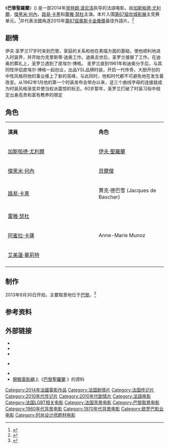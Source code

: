 {{noteTA
|G1=Show
|G2=Movie
|1=zh-tw:貝特朗·波尼洛; zh-hk:貝特朗·邦尼路; zh-cn:贝特朗·波尼洛
|2=zh-tw:加斯帕德·尤利爾; zh-hk:卡斯柏·烏尼奧; zh-cn:加斯帕德·尤利尔
|3=zh-tw:傑若米·何涅; zh-hk:謝洛美·雲尼亞; zh-cn:杰瑞米·雷尼耶; zh:傑黑米·何內;
|4=zh-tw:路易·卡瑞; zh-hk:路易斯·加爾; zh-cn:路易·加瑞尔; zh:路易·卡黑;
|5=zh-tw:蕾雅·瑟杜; zh-hk:蕾雅·絲端; zh-cn:蕾雅·赛杜;
|6=zh-tw:阿蜜拉·卡薩; zh-hk:艾美拉·卡茜 zh-cn:阿蜜拉·卡萨;
|7=zh-hk:艾美蓮·華莉特; zh-cn:艾梅琳·瓦拉德;
}}

{{Infobox film
| name = 巴黎聖羅蘭
| original_name = ''{{lang|fr|Saint Laurent}}''
| tw_name = 巴黎聖羅蘭
| hk_name = 時裝巨人的狂情歲月
| cn_name = 圣罗兰传
| sg_name = 圣罗兰传
| image =Saint_Laurent_poster.jpg
| alt = 
| caption = 坎城海报
| director = [[貝特朗·波尼洛|貝特朗·波尼洛]]
| producer = Eric Altmayer<br />Nicolas Altmayer
| writer = Bertrand Bonello<br />Thomas Bidegain
| starring = [[加斯帕德·尤利爾|加斯帕德·尤利爾]]<br />[[傑黑米·何內|傑黑米·何內]]<br />[[路易·卡黑|路易·卡黑]]<br />[[蕾雅·瑟杜|蕾雅·瑟杜]]
| cinematography = Josée Deshaies
| editing = Fabrice Rouaud
| studio = [[歐羅巴影業|歐羅巴影業]]<br />Mandarin Cinéma
| distributor = [[歐羅巴影業|歐羅巴影業]]
| released = {{Film date|2014|5|17|[[第67屆坎城影展|坎城]]|2014|9|24|法國|2014|11|27|香港|2014|12|5|臺灣|2014|12|25|新加坡|2015|6|2|澳門法國電影節<ref>{{cite web|url=http://movies.qoos.com/movie-%E6%99%82%E8%A3%9D%E5%B7%A8%E4%BA%BA%E7%9A%84%E7%8B%82%E6%83%85%E6%AD%B2%E6%9C%88-1481.html|title=時裝巨人的狂情歲月|website=[[Qoos|movies.qoos.com]]|language=zh-MO|access-date=2017-01-24|archive-date=2018-10-02|archive-url=https://web.archive.org/web/20181002141558/http://movies.qoos.com/movie-%E6%99%82%E8%A3%9D%E5%B7%A8%E4%BA%BA%E7%9A%84%E7%8B%82%E6%83%85%E6%AD%B2%E6%9C%88-1481.html|dead-url=no}}</ref>}}
| runtime = 150分钟
| country = 法國
| language = 法語
| budget = 877万欧元
| gross = 
}}

《'''巴黎聖羅蘭'''》({{Lang-fr|'''''Saint Laurent'''''}}) 是一部2014年[[貝特朗·波尼洛|貝特朗·波尼洛]]执导的法語电影。由[[加斯帕德·尤利爾|加斯帕德·尤利爾]]，[[傑黑米·何內|傑黑米·何內]]，[[路易·卡黑|路易·卡黑]]和[[蕾雅·瑟杜|蕾雅·瑟杜]]主演。本片入围[[第67屆坎城影展|第67屆坎城影展]]主竞赛单元，<ref name="Cannes2014">{{cite web |url=http://www.festival-cannes.fr/en/article/60533.html |title=2014 Official Selection |accessdate=23 September 2014 |work=Cannes |archive-date=2016-03-29 |archive-url=https://web.archive.org/web/20160329203309/http://www.festival-cannes.fr/en/article/60533.html |dead-url=no }}</ref>并代表法國角逐2015年[[第87屆奧斯卡金像獎|第87屆奧斯卡金像獎]]最佳外語片。<ref>{{cite web |url=http://udn.com/NEWS/BREAKINGNEWS/BREAKINGNEWS8/8952690.shtml |title=巴黎聖羅蘭 代表法國角逐奧斯卡外語片 |accessdate=23 September 2014 |work=聯合報}}</ref>

== 剧情 ==

伊夫·圣罗兰17岁时来到巴黎，家庭的关系和他在素描方面的基础，使他顺利地进入时装界，并开始为克里斯蒂·迪奥工作。迪奥去世后，圣罗兰接替了工作。在迪奥的葬礼上，圣罗兰遇到了皮埃尔·博格。
圣罗兰直到1961年和迪奥分手后，与其同性伴侣皮埃尔·博格一起创业，出品YSL品牌时装，开启一代传奇，大胆开创的中性风格将他的事业推上了新的高峰，与此同时，他和时代都不可避免地在发生着改变。从1962年1月他的第一个时装发布会举办以来，这三个曲线字母的连接就成为时装风格渐变并使当权派震惊的标志。60岁那年，圣罗兰打破了时装习俗中规定出身高贵和富有教养的限定

== 角色 ==
{|class="wikitable" width="57%"
|- style="background:cornflowerblue; color:white" align=center
|style="width:2%"|'''演員'''||style="width:1%"|'''角色'''
|-
| [[加斯帕德·尤利爾|加斯帕德·尤利爾]] || [[伊夫·聖羅蘭|伊夫·聖羅蘭]]
|-
| [[傑黑米·何內|傑黑米·何內]] || [[貝爾傑|貝爾傑]]
|-
| [[路易·卡黑|路易·卡黑]] || 賈克·德巴雪 (Jacques de Bascher)
|-
| [[蕾雅·瑟杜|蕾雅·瑟杜]] || {{tsl|en|Loulou de la Falaise|露露·德·拉法萊絲}}
|-
| [[阿蜜拉·卡薩|阿蜜拉·卡薩]] || Anne-Marie Munoz
|-
| [[艾美蓮·華莉特|艾美蓮·華莉特]] || {{tsl|en|Betty Catroux|貝蒂·卡圖}}
|-
|}

== 制作 ==
2013年9月30日开拍，主要取景地位于[[巴黎|巴黎]]。<ref>{{cite news|title="Saint Laurent" de Bertrand Bonello à Cannes?|url=http://www.allocine.fr/article/fichearticle_gen_carticle=18627396.html|accessdate=22 December 2013|newspaper=AlloCiné|date=30 September 2013|archive-date=2017-09-14|archive-url=https://web.archive.org/web/20170914172522/http://www.allocine.fr/article/fichearticle_gen_carticle=18627396.html|dead-url=no}}</ref>

==参考资料==
{{Reflist}}

==外部链接==
* {{IMDb title|2707848|巴黎聖羅蘭}}
* {{Rotten Tomatoes|saint_laurent|巴黎聖羅蘭}}
* {{metacritic film|saint-laurent|Saint Laurent }}
* {{Yahoo-movie-hk title|25209-時裝巨人的狂情歲月|時裝巨人的狂情歲月}} {{zh-hk}}
* {{yahoomovie id|5532|巴黎聖羅蘭}}
* [[開眼電影網|開眼電影網]]上《[http://app2.atmovies.com.tw/film/fsfr52707848/ 巴黎聖羅蘭] {{Wayback|url=http://app2.atmovies.com.tw/film/fsfr52707848/ |date=20200828045832 }}》的資料 {{zh-tw}}

{{DEFAULTSORT:Saint Laurent}}
[[Category:2014年法國電影作品|Category:2014年法國電影作品]]
[[Category:法国剧情片|Category:法国剧情片]]
[[Category:法国传记片|Category:法国传记片]]
[[Category:2010年代传记片|Category:2010年代传记片]]
[[Category:2010年代剧情片|Category:2010年代剧情片]]
[[Category:法語电影|Category:法語电影]]
[[Category:法国LGBT相关电影|Category:法国LGBT相关电影]]
[[Category:法国背景电影|Category:法国背景电影]]
[[Category:巴黎取景电影|Category:巴黎取景电影]]
[[Category:1960年代背景电影|Category:1960年代背景电影]]
[[Category:1970年代背景电影|Category:1970年代背景电影]]
[[Category:欧罗巴影业电影|Category:欧罗巴影业电影]]
[[Category:时尚设计师题材电影|Category:时尚设计师题材电影]]